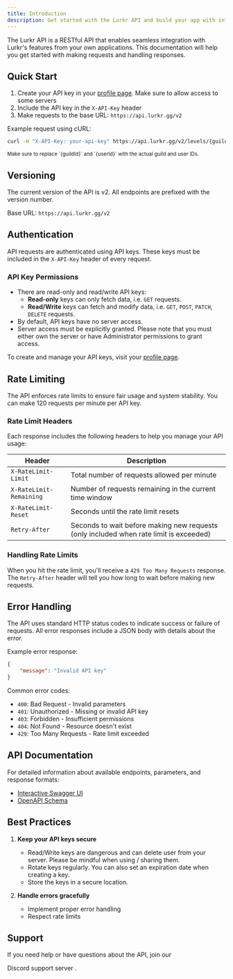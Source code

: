 ```yaml
---
title: Introduction
description: Get started with the Lurkr API and build your app with integrated leveling!
---
```



The Lurkr API is a RESTful API that enables seamless integration with Lurkr's features from your own applications.
This documentation will help you get started with making requests and handling responses.

## Quick Start

1. Create your API key in your [profile page](../profile). Make sure to allow access to some servers
2. Include the API key in the `X-API-Key` header
3. Make requests to the base URL: `https://api.lurkr.gg/v2`

Example request using cURL:

```bash
curl -H "X-API-Key: your-api-key" https://api.lurkr.gg/v2/levels/{guildId}/users/{userId}
```

<sub>
	Make sure to replace `{guildId}` and `{userId}` with the actual guild and user IDs.
</sub>

## Versioning

The current version of the API is v2. All endpoints are prefixed with the version number.

Base URL: `https://api.lurkr.gg/v2`

## Authentication

API requests are authenticated using API keys. These keys must be included in the `X-API-Key` header of every request.

### API Key Permissions

- There are read-only and read/write API keys:
  - **Read-only** keys can only fetch data, i.e. `GET` requests.
  - **Read/Write** keys can fetch and modify data, i.e. `GET`, `POST`, `PATCH`, `DELETE` requests.
- By default, API keys have no server access.
- Server access must be explicitly granted. Please note that you must either own the server or have Administrator
  permissions to grant access.

To create and manage your API keys, visit your [profile page](/profile).

## Rate Limiting

The API enforces rate limits to ensure fair usage and system stability. You can make 120 requests per minute per API
key.

### Rate Limit Headers

Each response includes the following headers to help you manage your API usage:

| Header                  | Description                                                                            |
| ----------------------- | -------------------------------------------------------------------------------------- |
| `X-RateLimit-Limit`     | Total number of requests allowed per minute                                            |
| `X-RateLimit-Remaining` | Number of requests remaining in the current time window                                |
| `X-RateLimit-Reset`     | Seconds until the rate limit resets                                                    |
| `Retry-After`           | Seconds to wait before making new requests (only included when rate limit is exceeded) |

### Handling Rate Limits

When you hit the rate limit, you'll receive a `429 Too Many Requests` response. The `Retry-After` header will tell you
how long to wait before making new requests.

## Error Handling

The API uses standard HTTP status codes to indicate success or failure of requests. All error responses include a JSON
body with details about the error.

Example error response:

```json
{
	"message": "Invalid API key"
}
```

Common error codes:

- `400`: Bad Request - Invalid parameters
- `401`: Unauthorized - Missing or invalid API key
- `403`: Forbidden - Insufficient permissions
- `404`: Not Found - Resource doesn't exist
- `429`: Too Many Requests - Rate limit exceeded

## API Documentation

For detailed information about available endpoints, parameters, and response formats:

- [Interactive Swagger UI](https://api.lurkr.gg/v2/docs)
- [OpenAPI Schema](https://api.lurkr.gg/v2/docs/json)

## Best Practices

1. **Keep your API keys secure**
   - Read/Write keys are dangerous and can delete user from your server. Please be mindful when using / sharing them.
   - Rotate keys regularly. You can also set an expiration date when creating a key.
   - Store the keys in a secure location.

2. **Handle errors gracefully**
   - Implement proper error handling
   - Respect rate limits

## Support

If you need help or have questions about the API, join our

<ExternalLink className="text-primary" href={SUPPORT_SERVER_INVITE} target="_blank" rel="noopener noreferrer">
	Discord support server
</ExternalLink>
.
